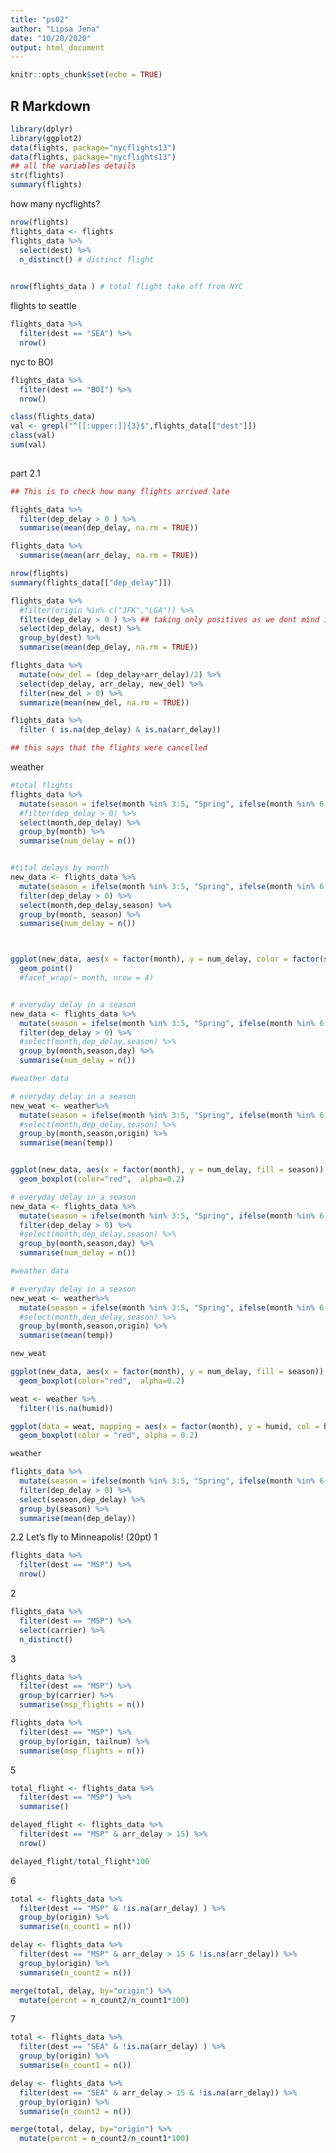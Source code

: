 ```yaml
---
title: "ps02"
author: "Lipsa Jena"
date: "10/20/2020"
output: html_document
---
```


```r
knitr::opts_chunk$set(echo = TRUE)
```

## R Markdown


```r
library(dplyr)
library(ggplot2)
data(flights, package="nycflights13")
data(flights, package="nycflights13")
## all the variables details
str(flights)
summary(flights)


```


how many nycflights?
```r
nrow(flights)
flights_data <- flights 
flights_data %>%
  select(dest) %>%
  n_distinct() # distinct flight
  

nrow(flights_data ) # total flight take off from NYC
```

flights to seattle

```r

flights_data %>%
  filter(dest == "SEA") %>%
  nrow()
```
nyc to BOI
```r

flights_data %>%
  filter(dest == "BOI") %>%
  nrow()

```


```r
class(flights_data)
val <- grepl("^[[:upper:]]{3}$",flights_data[["dest"]]) 
class(val)
sum(val)
  
```


part 2.1


```r

## This is to check how many flights arrived late

flights_data %>%
  filter(dep_delay > 0 ) %>%
  summarise(mean(dep_delay, na.rm = TRUE))

flights_data %>%
  summarise(mean(arr_delay, na.rm = TRUE))

nrow(flights)
summary(flights_data[["dep_delay"]])

flights_data %>%
  #filter(origin %in% c("JFK","LGA")) %>%
  filter(dep_delay > 0 ) %>% ## taking only positives as we dont mind if the flight is early
  select(dep_delay, dest) %>%
  group_by(dest) %>%
  summarise(mean(dep_delay, na.rm = TRUE))


```

```r
flights_data %>%
  mutate(new_del = (dep_delay+arr_delay)/2) %>%
  select(dep_delay, arr_delay, new_del) %>%
  filter(new_del > 0) %>%
  summarize(mean(new_del, na.rm = TRUE))
```

```r
flights_data %>%
  filter ( is.na(dep_delay) & is.na(arr_delay))

## this says that the flights were cancelled
```
weather

```r
#total flights
flights_data %>%
  mutate(season = ifelse(month %in% 3:5, "Spring", ifelse(month %in% 6:8, "Summer",ifelse(month %in% 9:11, "Autumn","Winter")))) %>%
  #filter(dep_delay > 0) %>%
  select(month,dep_delay) %>%
  group_by(month) %>%
  summarise(num_delay = n()) 


#tital delays by month
new_data <- flights_data %>%
  mutate(season = ifelse(month %in% 3:5, "Spring", ifelse(month %in% 6:8, "Summer",ifelse(month %in% 9:11, "Autumn","Winter")))) %>%
  filter(dep_delay > 0) %>%
  select(month,dep_delay,season) %>%
  group_by(month, season) %>%
  summarise(num_delay = n()) 



ggplot(new_data, aes(x = factor(month), y = num_delay, color = factor(season))) +
  geom_point() 
  #facet_wrap(~ month, nrow = 4)


# everyday delay in a season
new_data <- flights_data %>%
  mutate(season = ifelse(month %in% 3:5, "Spring", ifelse(month %in% 6:8, "Summer",ifelse(month %in% 9:11, "Autumn","Winter")))) %>%
  filter(dep_delay > 0) %>%
  #select(month,dep_delay,season) %>%
  group_by(month,season,day) %>%
  summarise(num_delay = n()) 

#weather data

# everyday delay in a season
new_weat <- weather%>%
  mutate(season = ifelse(month %in% 3:5, "Spring", ifelse(month %in% 6:8, "Summer",ifelse(month %in% 9:11, "Autumn","Winter")))) %>%
  #select(month,dep_delay,season) %>%
  group_by(month,season,origin) %>%
  summarise(mean(temp)) 


ggplot(new_data, aes(x = factor(month), y = num_delay, fill = season)) +
  geom_boxplot(color="red",  alpha=0.2) 
```

```r

# everyday delay in a season
new_data <- flights_data %>%
  mutate(season = ifelse(month %in% 3:5, "Spring", ifelse(month %in% 6:8, "Summer",ifelse(month %in% 9:11, "Autumn","Winter")))) %>%
  filter(dep_delay > 0) %>%
  #select(month,dep_delay,season) %>%
  group_by(month,season,day) %>%
  summarise(num_delay = n()) 

#weather data

# everyday delay in a season
new_weat <- weather%>%
  mutate(season = ifelse(month %in% 3:5, "Spring", ifelse(month %in% 6:8, "Summer",ifelse(month %in% 9:11, "Autumn","Winter")))) %>%
  #select(month,dep_delay,season) %>%
  group_by(month,season,origin) %>%
  summarise(mean(temp)) 

new_weat

ggplot(new_data, aes(x = factor(month), y = num_delay, fill = season)) +
  geom_boxplot(color="red",  alpha=0.2) 
```

```r

weat <- weather %>%
  filter(!is.na(humid))

ggplot(data = weat, mapping = aes(x = factor(month), y = humid, col = humid)) +
  geom_boxplot(color = "red", alpha = 0.2)

weather
```


```r
flights_data %>%
  mutate(season = ifelse(month %in% 3:5, "Spring", ifelse(month %in% 6:8, "Summer",ifelse(month %in% 9:11, "Autumn","Winter")))) %>%
  filter(dep_delay > 0) %>%
  select(season,dep_delay) %>%
  group_by(season) %>%
  summarise(mean(dep_delay))
```



2.2 Let's fly to Minneapolis! (20pt)
1
```r
flights_data %>%
  filter(dest == "MSP") %>%
  nrow()
```
2

```r
flights_data %>%
  filter(dest == "MSP") %>%
  select(carrier) %>%
  n_distinct()

```
3
```r
flights_data %>%
  filter(dest == "MSP") %>%
  group_by(carrier) %>%
  summarise(msp_flights = n())
```

```r
flights_data %>%
  filter(dest == "MSP") %>%
  group_by(origin, tailnum) %>%
  summarise(msp_flights = n())
```
5
```r
total_flight <- flights_data %>%
  filter(dest == "MSP") %>%
  summarise()

delayed_flight <- flights_data %>%
  filter(dest == "MSP" & arr_delay > 15) %>%
  nrow()

delayed_flight/total_flight*100
```
6
```r
total <- flights_data %>%
  filter(dest == "MSP" & !is.na(arr_delay) ) %>%
  group_by(origin) %>%
  summarise(n_count1 = n())

delay <- flights_data %>%
  filter(dest == "MSP" & arr_delay > 15 & !is.na(arr_delay)) %>%
  group_by(origin) %>%
  summarise(n_count2 = n())

merge(total, delay, by="origin") %>%
  mutate(percnt = n_count2/n_count1*100)

```

7
```r
total <- flights_data %>%
  filter(dest == "SEA" & !is.na(arr_delay) ) %>%
  group_by(origin) %>%
  summarise(n_count1 = n())

delay <- flights_data %>%
  filter(dest == "SEA" & arr_delay > 15 & !is.na(arr_delay)) %>%
  group_by(origin) %>%
  summarise(n_count2 = n())

merge(total, delay, by="origin") %>%
  mutate(percnt = n_count2/n_count1*100)

```
